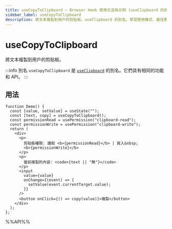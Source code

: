 ```yaml
---
title: useCopyToClipboard – Browser Hook 使用方法與示例 (useClipboard 的別名)
sidebar_label: useCopyToClipboard
description: 將文本複製到用戶的剪貼板。useClipboard 的別名。學習使用模式、最佳實踐和 React 開發者的代碼示例。
---
```

# useCopyToClipboard

將文本複製到用戶的剪貼板。

:::info 別名
`useCopyToClipboard` 是 [`useClipboard`](/zh-Hant/browser/useClipboard) 的別名。它們具有相同的功能和 API。
:::

## 用法

```tsx live
function Demo() {
  const [value, setValue] = useState("");
  const [text, copy] = useCopyToClipboard();
  const permissionRead = usePermission("clipboard-read");
  const permissionWrite = usePermission("clipboard-write");
  return (
    <div>
      <p>
        剪貼板權限: 讀取 <b>{permissionRead}</b> | 寫入&nbsp;
        <b>{permissionWrite}</b>
      </p>
      <p>
        當前複製的內容: <code>{text || "無"}</code>
      </p>
      <input
        value={value}
        onChange={(event) => {
          setValue(event.currentTarget.value);
        }}
      />
      <button onClick={() => copy(value)}>複製</button>
    </div>
  );
};

```

%%API%%
